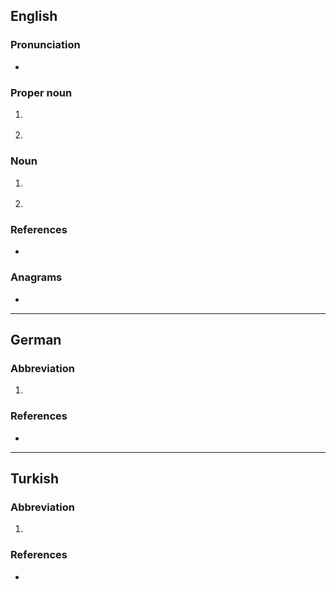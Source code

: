 {{also|vb|vb.}}
==English==

===Pronunciation===
* {{audio|en-au-VB.ogg|Audio (AU)|lang=en}}

===Proper noun===
{{en-proper noun}}

# {{lb|en|Australia}} {{initialism of|{{w|Victoria Bitter}}|dot=|lang=en}} {{gloss|an Australian brand of beer}}
# {{lb|en|programming}} {{initialism of|Visual Basic|dot=|lang=en}} {{gloss|a programming language}}

===Noun===
{{en-noun}}

# {{lb|en|chemistry}} {{initialism of|valence bond|lang=en}}
# {{lb|en|physics}} {{initialism of|valence band|lang=en}}

===References===
* {{pedia}}

===Anagrams===
* {{anagrams|en|a=bv|BV}}

----

==German==

===Abbreviation===
{{rfc-header|Abbreviation}}
{{head|de|abbreviation}}

# {{abbreviation of|[[Vereinbarung]] or [[Verhandlungsbasis]]|lang=de}}

===References===
* {{pedia|lang=de}}

----

==Turkish==

===Abbreviation===
{{rfc-header|Abbreviation}}
{{head|tr|abbreviation}}

# {{abbreviation of|[[vakıf|Vakıflar]] [[banka|Bankası]]|lang=tr}}

===References===
* {{pedia|lang=tr}}